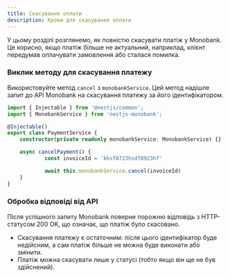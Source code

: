 ```yaml
---
title: Скасування оплати
description: Кроки для скасування оплати
---
```


У цьому розділі розглянемо, як повністю скасувати платіж у Monobank. Це корисно, якщо платіж більше не актуальний, наприклад, клієнт передумав оплачувати замовлення або сталася помилка.

<Steps />

### Виклик методу для скасування платежу

Використовуйте метод `cancel` з `monobankService`. Цей метод надішле запит до API Monobank на скасування платежу за його ідентифікатором.

```typescript
import { Injectable } from '@nestjs/common';
import { MonobankService } from 'nestjs-monobank';

@Injectable()
export class PaymentService {
  	constructor(private readonly monobankService: MonobankService) {}

  	async cancelPayment() {
    		const invoiceId = 'khsf8723hsdf8923hf'

    		await this.monobankService.cancel(invoiceId)
  	}
}
```

### Обробка відповіді від API

Після успішного запиту Monobank поверне порожню відповідь з HTTP-статусом 200 OK, що означає, що платіж було скасовано.

<Callout title="⚠️ Важливо знати:">
  <ul className="ml-6 list-disc [&amp;>li]:mt-2">
      <li>Скасування платежу є остаточним: після цього ідентифікатор буде недійсним, а сам платіж більше не можна буде виконати або змінити.</li>
      <li>Платіж можна скасувати лише у статусі (тобто якщо він ще не був здійснений).</li>
  </ul>
</Callout>
